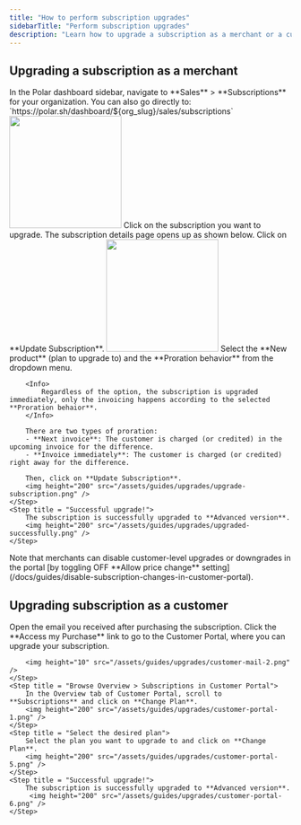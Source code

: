 ```yaml
---
title: "How to perform subscription upgrades"
sidebarTitle: "Perform subscription upgrades"
description: "Learn how to upgrade a subscription as a merchant or a customer."
---
```


## Upgrading a subscription as a merchant

<Steps>
    <Step title = "Go to Sales > Subscriptions">
        In the Polar dashboard sidebar, navigate to **Sales** > **Subscriptions** for your organization.
        You can also go directly to:  
        `https://polar.sh/dashboard/${org_slug}/sales/subscriptions`
        <img height="200" src="/assets/guides/upgrades/subscription-page.png" />
    </Step>
    <Step title = "Select the subscription to be upgraded"> 
        Click on the subscription you want to upgrade. The subscription details page opens up as shown below. Click on **Update Subscription**.
        <img height="200" src="/assets/guides/upgrades/open-subscription.png" />
    </Step>
    <Step title = "Choose the plan and the proration behavior">
        Select the **New product** (plan to upgrade to) and the **Proration behavior** from the dropdown menu.
        
        <Info>
            Regardless of the option, the subscription is upgraded immediately, only the invoicing happens according to the selected **Proration behaior**.
        </Info>
        
        There are two types of proration:  
        - **Next invoice**: The customer is charged (or credited) in the upcoming invoice for the difference.
        - **Invoice immediately**: The customer is charged (or credited) right away for the difference.
        
        Then, click on **Update Subscription**.
        <img height="200" src="/assets/guides/upgrades/upgrade-subscription.png" />
    </Step>
    <Step title = "Successful upgrade!">
        The subscription is successfully upgraded to **Advanced version**.
        <img height="200" src="/assets/guides/upgrades/upgraded-successfully.png" />
    </Step>
</Steps>

<Info>
    Note that merchants can disable customer-level upgrades or downgrades in the portal [by toggling OFF **Allow price change** setting](/docs/guides/disable-subscription-changes-in-customer-portal). 
</Info>

## Upgrading subscription as a customer

<Steps>
    <Step title="Open email and click the purchase link"> 
        Open the email you received after purchasing the subscription. Click the **Access my Purchase** link to go to the Customer Portal, where you can upgrade your subscription.
          
        <img height="10" src="/assets/guides/upgrades/customer-mail-2.png" />    
    </Step>
    <Step title = "Browse Overview > Subscriptions in Customer Portal">
        In the Overview tab of Customer Portal, scroll to **Subscriptions** and click on **Change Plan**.
        <img height="200" src="/assets/guides/upgrades/customer-portal-1.png" />
    </Step>
    <Step title = "Select the desired plan">
        Select the plan you want to upgrade to and click on **Change Plan**.
        <img height="200" src="/assets/guides/upgrades/customer-portal-5.png" />
    </Step>
    <Step title = "Successful upgrade!">
        The subscription is successfully upgraded to **Advanced version**.
         <img height="200" src="/assets/guides/upgrades/customer-portal-6.png" />
    </Step>
</Steps>
